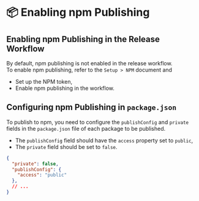
# 📦 Enabling npm Publishing

## Enabling npm Publishing in the Release Workflow

By default, npm publishing is not enabled in the release workflow. \
To enable npm publishing, refer to the <LocalizedLink href="/setup/npm">`Setup > NPM`</LocalizedLink> document and

- Set up the NPM token,
- Enable npm publishing in the workflow.

## Configuring npm Publishing in `package.json`

To publish to npm, you need to configure the `publishConfig` and `private` fields in the `package.json` file of each package to be published.

- The `publishConfig` field should have the `access` property set to `public`,
- The `private` field should be set to `false`.

```json filename="package.json"
{
  "private": false,
  "publishConfig": {
    "access": "public"
  },
  // ...
}
```
